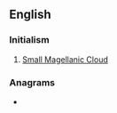 ==English==

===Initialism===
{{rfc-header|Initialism}}
{{head|en|initialism}}

# {{lb|en|galaxy}} [[w:Small Magellanic Cloud|Small Magellanic Cloud]]

===Anagrams===
* {{anagrams|en|a=cms|CMS|CSM|MC's|MCS|MCs|MSC|MSc|SCM|cm/s|cms}}